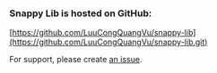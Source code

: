 
<Meta title="Home/GitHub" />

### Snappy Lib is hosted on GitHub:

[https://github.com/LuuCongQuangVu/snappy-lib](https://github.com/LuuCongQuangVu/snappy-lib.git)

For support, please create [an issue](https://github.com/LuuCongQuangVu/snappy-lib/issues).